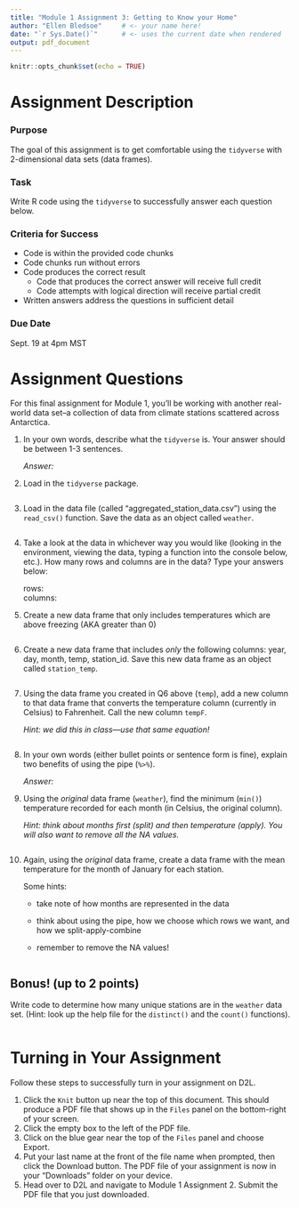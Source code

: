 ```yaml
---
title: "Module 1 Assignment 3: Getting to Know your Home"
author: "Ellen Bledsoe"     # <- your name here!
date: "`r Sys.Date()`"      # <- uses the current date when rendered
output: pdf_document
---
```


```r
knitr::opts_chunk$set(echo = TRUE)
```

# Assignment Description

### Purpose

The goal of this assignment is to get comfortable using the `tidyverse` with 2-dimensional data sets (data frames).

### Task

Write R code using the `tidyverse` to successfully answer each question below.

### Criteria for Success

-   Code is within the provided code chunks
-   Code chunks run without errors
-   Code produces the correct result
    -   Code that produces the correct answer will receive full credit
    -   Code attempts with logical direction will receive partial credit
-   Written answers address the questions in sufficient detail

### Due Date

Sept. 19 at 4pm MST

# Assignment Questions

For this final assignment for Module 1, you'll be working with another real-world data set--a collection of data from climate stations scattered across Antarctica.

1.  In your own words, describe what the `tidyverse` is. Your answer should be between 1-3 sentences.

    *Answer:*

2.  Load in the `tidyverse` package.

```r

```

3.  Load in the data file (called "aggregated_station_data.csv") using the `read_csv()` function. Save the data as an object called `weather`.

```r

```

4.  Take a look at the data in whichever way you would like (looking in the environment, viewing the data, typing a function into the console below, etc.). How many rows and columns are in the data? Type your answers below:

    rows:\
    columns:

5.  Create a new data frame that only includes temperatures which are above freezing (AKA greater than 0)

```r

```

6.  Create a new data frame that includes *only* the following columns: year, day, month, temp, station_id. Save this new data frame as an object called `station_temp`.

```r

```

7.  Using the data frame you created in Q6 above (`temp`), add a new column to that data frame that converts the temperature column (currently in Celsius) to Fahrenheit. Call the new column `tempF`. 

    _Hint: we did this in class---use that same equation!_

```r

```

8.  In your own words (either bullet points or sentence form is fine), explain two benefits of using the pipe (`%>%`).

    *Answer:*

9.  Using the *original* data frame (`weather`), find the minimum (`min()`) temperature recorded for each month (in Celsius, the original column).

    _Hint: think about months first (split) and then temperature (apply). You will also want to remove all the NA values._

```r

```

10. Again, using the *original* data frame, create a data frame with the mean temperature for the month of January for each station.

    Some hints:

    -   take note of how months are represented in the data

    -   think about using the pipe, how we choose which rows we want, and how we split-apply-combine

    -   remember to remove the NA values!

```r

```

## Bonus! (up to 2 points)

Write code to determine how many unique stations are in the `weather` data set. (Hint: look up the help file for the `distinct()` and the `count()` functions).

```r

```

# Turning in Your Assignment

Follow these steps to successfully turn in your assignment on D2L.

1.  Click the `Knit` button up near the top of this document. This should produce a PDF file that shows up in the `Files` panel on the bottom-right of your screen.
2.  Click the empty box to the left of the PDF file.
3.  Click on the blue gear near the top of the `Files` panel and choose Export.
4.  Put your last name at the front of the file name when prompted, then click the Download button. The PDF file of your assignment is now in your "Downloads" folder on your device.
5.  Head over to D2L and navigate to Module 1 Assignment 2. Submit the PDF file that you just downloaded.
